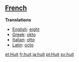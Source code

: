==[[French]]==

'''Translations'''

*[[English]]: [[eight]]
*[[Greek]]: [[okto]]
*[[Italian]]: [[otto]]
*[[Latin]]: [[octo]]

[[et:Huit]]
[[fr:huit]]
[[ja:huit]]
[[pt:Huit]]
[[sv:huit]]